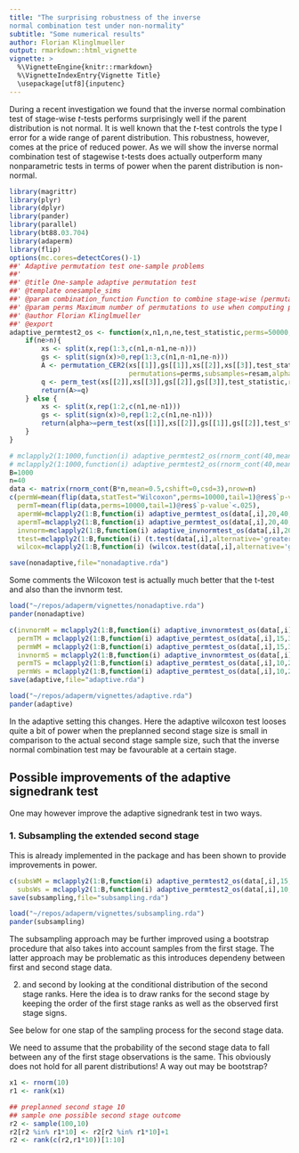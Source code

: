 ```yaml
---
title: "The surprising robustness of the inverse
normal combination test under non-normality"
subtitle: "Some numerical results"
author: Florian Klinglmueller
output: rmarkdown::html_vignette
vignette: >
  %\VignetteEngine{knitr::rmarkdown}
  %\VignetteIndexEntry{Vignette Title}
  \usepackage[utf8]{inputenc}
---
```


During a recent investigation we found that the inverse normal
combination test of stage-wise $t$-tests performs surprisingly well if
the parent distribution is not normal. It is well known that the
$t$-test controls the type I error for a wide range of parent
distribution. This robustness, however, comes at the price of reduced
power. As we will show the inverse normal combination test of
stagewise t-tests does actually outperform many nonparametric tests
in terms of power when the parent distribution is non-normal.

```r
library(magrittr)
library(plyr)
library(dplyr)
library(pander)
library(parallel)
library(bt88.03.704)
library(adaperm)
library(flip)
options(mc.cores=detectCores()-1)
##' Adaptive permutation test one-sample problems
##'
##' @title One-sample adaptive permutation test
##' @template onesample_sims
##' @param combination_function Function to combine stage-wise (permutation) p-values
##' @param perms Maximum number of permutations to use when computing permutation p-values and conditional error rates
##' @author Florian Klinglmueller
##' @export
adaptive_permtest2_os <- function(x,n1,n,ne,test_statistic,perms=50000,resam=100,alpha=0.025){
    if(ne>n){
        xs <- split(x,rep(1:3,c(n1,n-n1,ne-n)))
        gs <- split(sign(x)>0,rep(1:3,c(n1,n-n1,ne-n)))
        A <- permutation_CER2(xs[[1]],gs[[1]],xs[[2]],xs[[3]],test_statistic,one_sample=TRUE,restricted=FALSE,
                              permutations=perms,subsamples=resam,alpha=alpha)
        q <- perm_test(xs[[2]],xs[[3]],gs[[2]],gs[[3]],test_statistic,restricted=FALSE,B=perms)
        return(A>=q)
    } else {
        xs <- split(x,rep(1:2,c(n1,ne-n1)))
        gs <- split(sign(x)>0,rep(1:2,c(n1,ne-n1)))
        return(alpha>=perm_test(xs[[1]],xs[[2]],gs[[1]],gs[[2]],test_statistic,restricted=FALSE,B=perms))
    }
}

```

```r
# mclapply2(1:1000,function(i) adaptive_permtest2_os(rnorm_cont(40,mean=.5,cshift=0,csd=3),10,20,40,diffmean,perms=10000,resam=10)) %>% unlist %>% mean
# mclapply2(1:1000,function(i) adaptive_permtest2_os(rnorm_cont(40,mean=.2,cshift=0,csd=3),20,40,40,signedranks,perms=10000,resam=10)) %>% unlist %>% mean
B=1000
n=40
data <- matrix(rnorm_cont(B*n,mean=0.5,cshift=0,csd=3),nrow=n)
c(permW=mean(flip(data,statTest="Wilcoxon",perms=10000,tail=1)@res$`p-value`<.025),
  permT=mean(flip(data,perms=10000,tail=1)@res$`p-value`<.025),
  apermW=mclapply2(1:B,function(i) adaptive_permtest_os(data[,i],20,40,40,signedranks,perms=10000),mc.progress=F) %>% unlist %>% mean,
  apermT=mclapply2(1:B,function(i) adaptive_permtest_os(data[,i],20,40,40,diffmean,perms=10000),mc.progress=F) %>% unlist %>% mean,
  invnorm=mclapply2(1:B,function(i) adaptive_invnormtest_os(data[,i],20,40,40),mc.progress=F) %>% unlist %>% mean,
  ttest=mclapply2(1:B,function(i) (t.test(data[,i],alternative='greater')$p.value < 0.025),mc.progress=F) %>% unlist %>% mean,
  wilcox=mclapply2(1:B,function(i) (wilcox.test(data[,i],alternative='greater')$p.value < 0.025),mc.progress=F) %>% unlist %>% mean) -> nonadaptive

save(nonadaptive,file="nonadaptive.rda")
```
Some comments the Wilcoxon test is actually much better that the
t-test and also than the invnorm test.

```r
load("~/repos/adaperm/vignettes/nonadaptive.rda")
pander(nonadaptive)
```
```r
c(invnormM = mclapply2(1:B,function(i) adaptive_invnormtest_os(data[,i],15,30,40),mc.progress=F) %>% unlist %>% mean,
  permTM = mclapply2(1:B,function(i) adaptive_permtest_os(data[,i],15,30,40,diffmean,perms=10000),mc.progress=F) %>% unlist %>% mean,
  permWM = mclapply2(1:B,function(i) adaptive_permtest_os(data[,i],15,30,40,signedranks,perms=10000),mc.progress=F) %>% unlist %>% mean,
  invnormS = mclapply2(1:B,function(i) adaptive_invnormtest_os(data[,i],10,20,40),mc.progress=F) %>% unlist %>% mean,
  permTS = mclapply2(1:B,function(i) adaptive_permtest_os(data[,i],10,20,40,diffmean,perms=10000),mc.progress=F) %>% unlist %>% mean,
  permWs = mclapply2(1:B,function(i) adaptive_permtest_os(data[,i],10,20,40,signedranks,perms=10000),mc.progress=F) %>% unlist %>% mean) -> adaptive
save(adaptive,file="adaptive.rda")
```
```r
load("~/repos/adaperm/vignettes/adaptive.rda")
pander(adaptive)
```

In the adaptive setting this
changes. Here the adaptive wilcoxon test looses quite a bit of power
when the preplanned second stage size is small in comparison to the
actual second stage sample size, such that the inverse normal
combination test may be favourable at a certain stage.


## Possible improvements of the adaptive signedrank test

One may however improve the adaptive signedrank test in two
ways.

### 1. Subsampling the extended second stage


This is already implemented in the package and has been shown to
provide improvements in power.

```r
c(subsWM = mclapply2(1:B,function(i) adaptive_permtest2_os(data[,i],15,30,40,signedranks,perms=10000),mc.progress=F) %>% unlist %>% mean,
  subsWs = mclapply2(1:B,function(i) adaptive_permtest2_os(data[,i],10,20,40,signedranks,perms=10000),mc.progress=F) %>% unlist %>% mean) -> subsampling
save(subsampling,file="subsampling.rda")
```

```r
load("~/repos/adaperm/vignettes/subsampling.rda")
pander(subsampling)
```


The subsampling approach may be further improved using a
bootstrap procedure that also takes into account samples from the
first stage. The latter approach may be problematic as this introduces
dependeny between first and second stage data.


2. and second by looking at the conditional distribution of the
second stage ranks. Here the idea is to draw ranks for the second
stage by keeping the order of the first stage ranks as well as the
observed first stage signs.


See below for one stap of the sampling process for the second stage
data.

We need to assume that the probability of the second stage data to
fall between any of the first stage observations is the same. This
obviously does not hold for all parent distributions! A way out may be
bootstrap?


```r
x1 <- rnorm(10)
r1 <- rank(x1)

## preplanned second stage 10
## sample one possible second stage outcome
r2 <- sample(100,10)
r2[r2 %in% r1*10] <- r2[r2 %in% r1*10]+1
r2 <- rank(c(r2,r1*10))[1:10]

```
